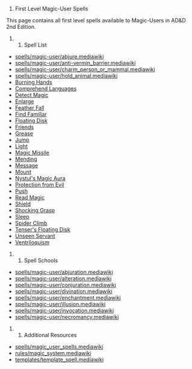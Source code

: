 # First Level Magic-User Spells

This page contains all first level spells available to Magic-Users in AD&D 2nd Edition.

## Spell List

* [[Abjure|spells/magic-user/abjure.mediawiki]]
* [[Anti-Vermin Barrier|spells/magic-user/anti-vermin_barrier.mediawiki]]
* [[Charm Person or Mammal|spells/magic-user/charm_person_or_mammal.mediawiki]]
* [[Hold Animal|spells/magic-user/hold_animal.mediawiki]]
* [[Burning Hands]]
* [[Comprehend Languages]]
* [[Detect Magic]]
* [[Enlarge]]
* [[Feather Fall]]
* [[Find Familiar]]
* [[Floating Disk]]
* [[Friends]]
* [[Grease]]
* [[Jump]]
* [[Light]]
* [[Magic Missile]]
* [[Mending]]
* [[Message]]
* [[Mount]]
* [[Nystul's Magic Aura]]
* [[Protection from Evil]]
* [[Push]]
* [[Read Magic]]
* [[Shield]]
* [[Shocking Grasp]]
* [[Sleep]]
* [[Spider Climb]]
* [[Tenser's Floating Disk]]
* [[Unseen Servant]]
* [[Ventriloquism]]

## Spell Schools

* [[Abjuration Spells|spells/magic-user/abjuration.mediawiki]]
* [[Alteration Spells|spells/magic-user/alteration.mediawiki]]
* [[Conjuration/Summoning Spells|spells/magic-user/conjuration.mediawiki]]
* [[Divination Spells|spells/magic-user/divination.mediawiki]]
* [[Enchantment/Charm Spells|spells/magic-user/enchantment.mediawiki]]
* [[Illusion/Phantasm Spells|spells/magic-user/illusion.mediawiki]]
* [[Invocation/Evocation Spells|spells/magic-user/invocation.mediawiki]]
* [[Necromancy Spells|spells/magic-user/necromancy.mediawiki]]

## Additional Resources

* [[Magic-User Spells|spells/magic_user_spells.mediawiki]]
* [[Magic System|rules/magic_system.mediawiki]]
* [[Spell Template|templates/template_spell.mediawiki]] 